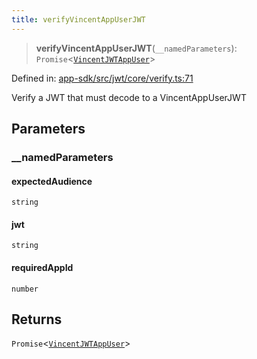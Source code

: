 ```yaml
---
title: verifyVincentAppUserJWT
---
```


> **verifyVincentAppUserJWT**(`__namedParameters`): `Promise`\<[`VincentJWTAppUser`](/api-reference/app-sdk/jwt/interfaces/VincentJWTAppUser)\>

Defined in: [app-sdk/src/jwt/core/verify.ts:71](https://github.com/LIT-Protocol/Vincent/blob/5462864f5b471985671134e594d93faefcbfeb7e/packages/libs/app-sdk/src/jwt/core/verify.ts#L71)

Verify a JWT that must decode to a VincentAppUserJWT

## Parameters

### \_\_namedParameters

#### expectedAudience

`string`

#### jwt

`string`

#### requiredAppId

`number`

## Returns

`Promise`\<[`VincentJWTAppUser`](/api-reference/app-sdk/jwt/interfaces/VincentJWTAppUser)\>
